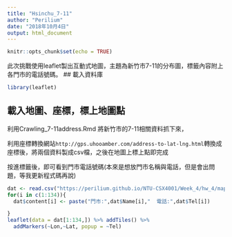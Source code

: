 ```yaml
---
title: "Hsinchu_7-11"
author: "Perilium"
date: "2018年10月4日"
output: html_document
---
```

```r
knitr::opts_chunk$set(echo = TRUE)
```
此次挑戰使用leaflet製出互動式地圖，主題為新竹市7-11的分布圖，標籤內容附上各門市的電話號碼。
## 載入資料庫
```r
library(leaflet)
```

## 載入地圖、座標，標上地圖點
利用Crawling_7-11address.Rmd 將新竹市的7-11相關資料抓下來，

利用座標轉換網站`http://gps.uhooamber.com/address-to-lat-lng.html `轉換成座標後，將兩個資料製成csv檔，之後在地圖上標上點即完成

按進標籤後，即可看到門市電話號碼(本來是想放門市名稱與電話，但是會出問題，等我更新程式碼再說)

```r
dat <- read.csv("https://perilium.github.io/NTU-CSX4001/Week_4/hw_4/map/7-11raw.csv")
for(i in c(1:134)){
  dat$content[i] <- paste("門市:",dat$Name[i],"  電話:",dat$Tel[i])

}
leaflet(data = dat[1:134,]) %>% addTiles() %>%
  addMarkers(~Lon,~Lat, popup = ~Tel)
```
